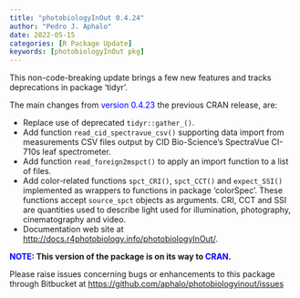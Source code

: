 ```yaml
---
title: "photobiologyInOut 0.4.24"
author: "Pedro J. Aphalo"
date: 2022-05-15
categories: [R Package Update]
keywords: [photobiologyInOut pkg]
---
```


This non-code-breaking update brings a few new features and tracks deprecations in package 'tidyr'.

The main changes from <span style="color: #0000ff;">version</span> <span style="color: #0000ff;">0.4.23 </span>the previous CRAN release, are:
<ul>
 	<li>Replace use of deprecated `tidyr::gather_()`.</li>
 	<li>Add function `read_cid_spectravue_csv()` supporting data import from measurements CSV files output by CID Bio-Science's SpectraVue CI-710s leaf spectrometer.</li>
 	<li>Add function `read_foreign2mspct()` to apply an import function to a list of files.</li>
 	<li>Add color-related functions `spct_CRI()`, `spct_CCT()` and `expect_SSI()` implemented as wrappers to functions in package 'colorSpec'. These functions accept `source_spct` objects as arguments. CRI, CCT and SSI are quantities used to describe light used for illumination, photography, cinematography and video.</li>
 	<li>Documentation web site at <a href="https://docs.r4photobiology.info/photobiologyInOut/">http://docs.r4photobiology.info/photobiologyInOut/</a>.</li>
</ul>
<span style="text-indent: 0em;"><strong><span style="color: #0000ff;">NOTE:</span> This version of the package is on its way to <span style="color: #0000ff;">CRAN</span>.</strong></span>

<span style="text-indent: 0em;">Please raise issues concerning bugs or enhancements to this package through Bitbucket at </span><a style="text-indent: 0em;" href="https://github.com/aphalo/photobiologyinout/issues">https://github.com/aphalo/photobiologyinout/issues</a>
